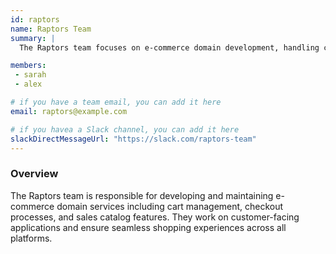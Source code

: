 ```yaml
---
id: raptors
name: Raptors Team
summary: |
  The Raptors team focuses on e-commerce domain development, handling customer-facing features and shopping experiences

members:
 - sarah
 - alex

# if you have a team email, you can add it here
email: raptors@example.com

# if you havea a Slack channel, you can add it here
slackDirectMessageUrl: "https://slack.com/raptors-team"
---
```


### Overview
The Raptors team is responsible for developing and maintaining e-commerce domain services including cart management, checkout processes, and sales catalog features. They work on customer-facing applications and ensure seamless shopping experiences across all platforms.
